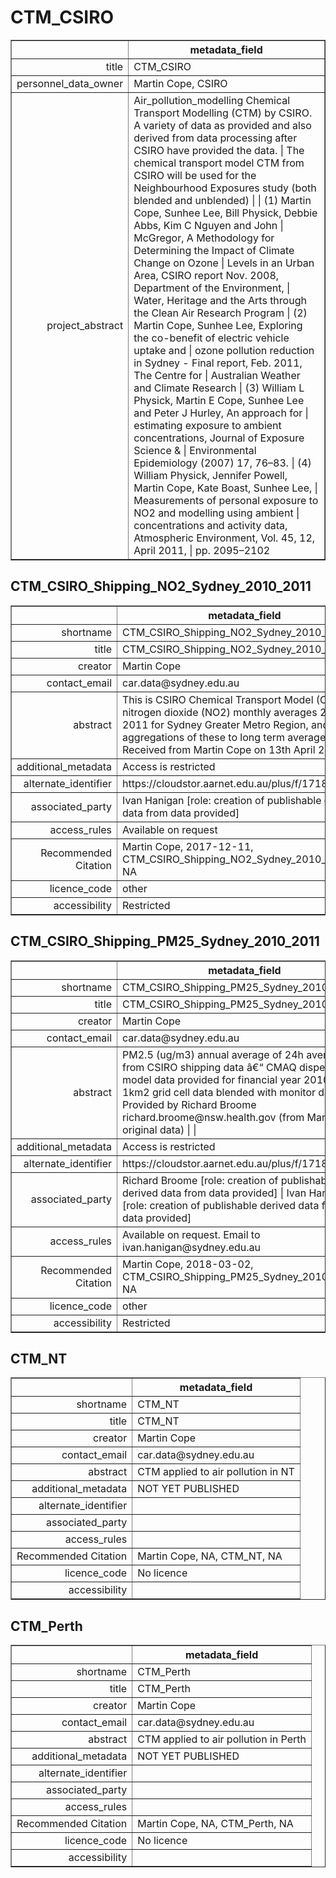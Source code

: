 CTM_CSIRO
===
<!-- html table generated in R 3.6.0 by xtable 1.8-4 package -->
<!-- Fri May 22 19:14:46 2020 -->
<table border=1>
<tr> <th>  </th> <th> metadata_field </th>  </tr>
  <tr> <td align="right"> title </td> <td> CTM_CSIRO </td> </tr>
  <tr> <td align="right"> personnel_data_owner </td> <td> Martin Cope, CSIRO </td> </tr>
  <tr> <td align="right"> project_abstract </td> <td> Air_pollution_modelling Chemical Transport Modelling (CTM) by CSIRO.  A variety of data as provided and also derived from data processing after CSIRO have provided the data. | The chemical transport model CTM from CSIRO will be used for the Neighbourhood Exposures study (both blended and unblended) |  | (1)	Martin Cope, Sunhee Lee, Bill Physick, Debbie Abbs, Kim C Nguyen and John  | McGregor, A Methodology for Determining the Impact of Climate Change on Ozone  | Levels in an Urban Area, CSIRO report Nov. 2008, Department of the Environment,  | Water, Heritage and the Arts through the Clean Air Research Program | (2)	Martin Cope, Sunhee Lee, Exploring the co-benefit of electric vehicle uptake and  | ozone pollution reduction in Sydney - Final report, Feb. 2011, The Centre for  | Australian Weather and Climate Research | (3)	William L Physick, Martin E Cope, Sunhee Lee and Peter J Hurley, An approach for  | estimating exposure to ambient concentrations, Journal of Exposure Science &amp;  | Environmental Epidemiology (2007) 17, 76–83. | (4)	William Physick, Jennifer Powell, Martin Cope, Kate Boast, Sunhee Lee,  | Measurements of personal exposure to NO2 and modelling using ambient  | concentrations and activity data, Atmospheric Environment, Vol. 45, 12, April 2011,  | pp. 2095–2102 </td> </tr>
   </table>



CTM_CSIRO_Shipping_NO2_Sydney_2010_2011
---
<!-- html table generated in R 3.6.0 by xtable 1.8-4 package -->
<!-- Fri May 22 19:14:46 2020 -->
<table border=1>
<tr> <th>  </th> <th> metadata_field </th>  </tr>
  <tr> <td align="right"> shortname </td> <td> CTM_CSIRO_Shipping_NO2_Sydney_2010_2011 </td> </tr>
  <tr> <td align="right"> title </td> <td> CTM_CSIRO_Shipping_NO2_Sydney_2010_2011 </td> </tr>
  <tr> <td align="right"> creator </td> <td> Martin Cope </td> </tr>
  <tr> <td align="right"> contact_email </td> <td> car.data@sydney.edu.au </td> </tr>
  <tr> <td align="right"> abstract </td> <td> This is CSIRO Chemical Transport Model (CTM) of nitrogen dioxide (NO2) monthly averages 2010-2011 for Sydney Greater Metro Region, and aggregations of these to long term averages. | Received from Martin Cope on 13th April 2016. </td> </tr>
  <tr> <td align="right"> additional_metadata </td> <td> Access is restricted </td> </tr>
  <tr> <td align="right"> alternate_identifier </td> <td> https://cloudstor.aarnet.edu.au/plus/f/1718142683 </td> </tr>
  <tr> <td align="right"> associated_party </td> <td> Ivan Hanigan [role: creation of publishable derived data from data provided] </td> </tr>
  <tr> <td align="right"> access_rules </td> <td> Available on request </td> </tr>
  <tr> <td align="right"> Recommended Citation </td> <td> Martin Cope, 2017-12-11, CTM_CSIRO_Shipping_NO2_Sydney_2010_2011, NA </td> </tr>
  <tr> <td align="right"> licence_code </td> <td> other </td> </tr>
  <tr> <td align="right"> accessibility </td> <td> Restricted </td> </tr>
   </table>



CTM_CSIRO_Shipping_PM25_Sydney_2010_2011
---
<!-- html table generated in R 3.6.0 by xtable 1.8-4 package -->
<!-- Fri May 22 19:14:46 2020 -->
<table border=1>
<tr> <th>  </th> <th> metadata_field </th>  </tr>
  <tr> <td align="right"> shortname </td> <td> CTM_CSIRO_Shipping_PM25_Sydney_2010_2011 </td> </tr>
  <tr> <td align="right"> title </td> <td> CTM_CSIRO_Shipping_PM25_Sydney_2010_2011 </td> </tr>
  <tr> <td align="right"> creator </td> <td> Martin Cope </td> </tr>
  <tr> <td align="right"> contact_email </td> <td> car.data@sydney.edu.au </td> </tr>
  <tr> <td align="right"> abstract </td> <td> PM2.5 (ug/m3) annual average of 24h averages from CSIRO shipping data â€“ CMAQ dispersion model data provided for financial year 2010/11: 1km2 grid cell data blended with monitor data. |  | Provided by Richard Broome richard.broome@nsw.health.gov (from Martin Cope original data) |  |  </td> </tr>
  <tr> <td align="right"> additional_metadata </td> <td> Access is restricted </td> </tr>
  <tr> <td align="right"> alternate_identifier </td> <td> https://cloudstor.aarnet.edu.au/plus/f/1718142673 </td> </tr>
  <tr> <td align="right"> associated_party </td> <td> Richard Broome [role: creation of publishable derived data from data provided] | Ivan Hanigan [role: creation of publishable derived data from data provided] </td> </tr>
  <tr> <td align="right"> access_rules </td> <td> Available on request. Email to ivan.hanigan@sydney.edu.au </td> </tr>
  <tr> <td align="right"> Recommended Citation </td> <td> Martin Cope, 2018-03-02, CTM_CSIRO_Shipping_PM25_Sydney_2010_2011, NA </td> </tr>
  <tr> <td align="right"> licence_code </td> <td> other </td> </tr>
  <tr> <td align="right"> accessibility </td> <td> Restricted </td> </tr>
   </table>



CTM_NT
---
<!-- html table generated in R 3.6.0 by xtable 1.8-4 package -->
<!-- Fri May 22 19:14:46 2020 -->
<table border=1>
<tr> <th>  </th> <th> metadata_field </th>  </tr>
  <tr> <td align="right"> shortname </td> <td> CTM_NT </td> </tr>
  <tr> <td align="right"> title </td> <td> CTM_NT </td> </tr>
  <tr> <td align="right"> creator </td> <td> Martin Cope </td> </tr>
  <tr> <td align="right"> contact_email </td> <td> car.data@sydney.edu.au </td> </tr>
  <tr> <td align="right"> abstract </td> <td> CTM applied to air pollution in NT </td> </tr>
  <tr> <td align="right"> additional_metadata </td> <td> NOT YET PUBLISHED </td> </tr>
  <tr> <td align="right"> alternate_identifier </td> <td>  </td> </tr>
  <tr> <td align="right"> associated_party </td> <td>  </td> </tr>
  <tr> <td align="right"> access_rules </td> <td>  </td> </tr>
  <tr> <td align="right"> Recommended Citation </td> <td> Martin Cope, NA, CTM_NT, NA </td> </tr>
  <tr> <td align="right"> licence_code </td> <td> No licence </td> </tr>
  <tr> <td align="right"> accessibility </td> <td>  </td> </tr>
   </table>



CTM_Perth
---
<!-- html table generated in R 3.6.0 by xtable 1.8-4 package -->
<!-- Fri May 22 19:14:46 2020 -->
<table border=1>
<tr> <th>  </th> <th> metadata_field </th>  </tr>
  <tr> <td align="right"> shortname </td> <td> CTM_Perth </td> </tr>
  <tr> <td align="right"> title </td> <td> CTM_Perth </td> </tr>
  <tr> <td align="right"> creator </td> <td> Martin Cope </td> </tr>
  <tr> <td align="right"> contact_email </td> <td> car.data@sydney.edu.au </td> </tr>
  <tr> <td align="right"> abstract </td> <td> CTM applied to air pollution in Perth </td> </tr>
  <tr> <td align="right"> additional_metadata </td> <td> NOT YET PUBLISHED </td> </tr>
  <tr> <td align="right"> alternate_identifier </td> <td>  </td> </tr>
  <tr> <td align="right"> associated_party </td> <td>  </td> </tr>
  <tr> <td align="right"> access_rules </td> <td>  </td> </tr>
  <tr> <td align="right"> Recommended Citation </td> <td> Martin Cope, NA, CTM_Perth, NA </td> </tr>
  <tr> <td align="right"> licence_code </td> <td> No licence </td> </tr>
  <tr> <td align="right"> accessibility </td> <td>  </td> </tr>
   </table>


